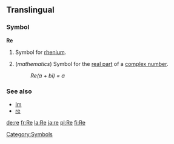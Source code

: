 ==Translingual==
===Symbol===
'''Re'''
#{{chemistry}} Symbol for [[rhenium]].
#(''mathematics'') Symbol for the [[real part]] of a [[complex number]].
#:''Re(a + bi) = a''
[[Category:Symbols]]
===See also===
*[[Im]]
*[[re]]

[[de:re]]
[[fr:Re]]
[[la:Re]]
[[ja:re]]
[[pl:Re]]
[[fi:Re]]